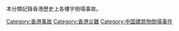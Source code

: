 {{Catnav|頁面分類|社会|人类社会|亞洲社會|香港社會|香港災難}}
{{Catnav|頁面分類|社会|人类社会|中國社會|香港社會|香港災難}}
{{Catnav|頁面分類|各種主題的頁面分類|按國家分類|各國災難|中国灾难与灾害性事件|香港災難}}
{{Catnav|頁面分類|各種主題的頁面分類|依中国各省来作的分类|中国各地历史|香港歷史|香港災難}}
{{Catnav|頁面分類|历史|各國歷史|中国历史|中国灾难与灾害性事件|香港災難}}
{{Catnav|頁面分類|历史|各區域的歷史|亚洲历史|香港歷史|香港災難}}
{{Catnav|頁面分類|人类社会|各地社會|亞洲社會|香港社會|香港災難}}
{{Catnav|頁面分類|人类社会|各地社會|中國社會|香港社會|香港災難}}
{{Catnav|頁面分類|人类社会|亞洲社會|香港社會|香港災難}}
{{Catnav|頁面分類|人类社会|亞洲社會|中國社會|香港社會|香港災難}}
{{Catnav|頁面分類|人类社会|中國社會|香港社會|香港災難}}

本分類記錄香港歷史上各樓宇倒塌事故。

[[Category:香港事故|Category:香港事故]]
[[Category:香港災難|Category:香港災難]]
[[Category:中国建筑物倒塌事件|Category:中国建筑物倒塌事件]]